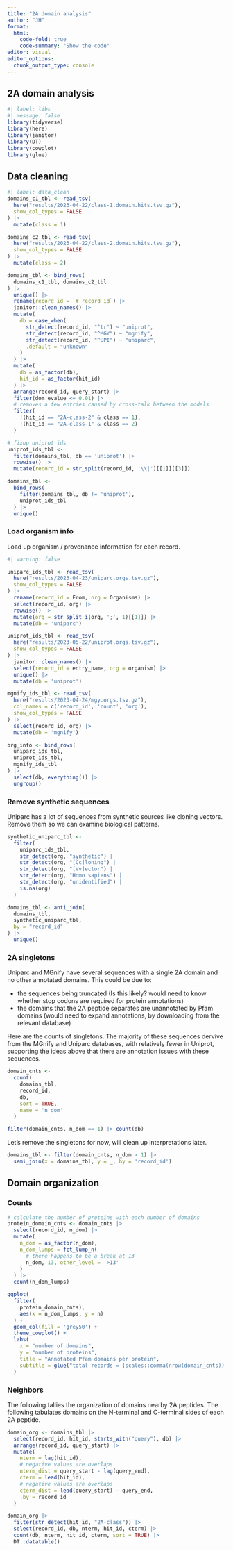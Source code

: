 ```yaml
---
title: "2A domain analysis"
author: "JH"
format:
  html:
    code-fold: true
    code-summary: "Show the code"
editor: visual
editor_options: 
  chunk_output_type: console
---
```


## 2A domain analysis

```r
#| label: libs
#| message: false 
library(tidyverse)
library(here)
library(janitor)
library(DT)
library(cowplot)
library(glue)
```

## Data cleaning

```r
#| label: data_clean
domains_c1_tbl <- read_tsv(
  here("results/2023-04-22/class-1.domain.hits.tsv.gz"),
  show_col_types = FALSE
) |>
  mutate(class = 1)

domains_c2_tbl <- read_tsv(
  here("results/2023-04-22/class-2.domain.hits.tsv.gz"),
  show_col_types = FALSE
) |>
  mutate(class = 2)

domains_tbl <- bind_rows(
  domains_c1_tbl, domains_c2_tbl
) |>
  unique() |>
  rename(record_id = `# record_id`) |>
  janitor::clean_names() |>
  mutate(
    db = case_when(
      str_detect(record_id, "^tr") ~ "uniprot",
      str_detect(record_id, "^MGY") ~ "mgnify",
      str_detect(record_id, "^UPI") ~ "uniparc",
      .default = "unknown"
    )
  ) |>
  mutate(
    db = as_factor(db),
    hit_id = as_factor(hit_id)
  ) |>
  arrange(record_id, query_start) |>
  filter(dom_evalue <= 0.01) |>
  # removes a few entries caused by cross-talk between the models
  filter(
    !(hit_id == "2A-class-2" & class == 1),
    !(hit_id == "2A-class-1" & class == 2)
  )

# fixup uniprot ids
uniprot_ids_tbl <-
  filter(domains_tbl, db == 'uniprot') |>
  rowwise() |>
  mutate(record_id = str_split(record_id, '\\|')[[1]][[3]])

domains_tbl <-
  bind_rows(
    filter(domains_tbl, db != 'uniprot'),
    uniprot_ids_tbl
  ) |> 
  unique()
```

### Load organism info

Load up organism / provenance information for each record.

```r
#| warning: false

uniparc_ids_tbl <- read_tsv(
  here("results/2023-04-23/uniparc.orgs.tsv.gz"),
  show_col_types = FALSE
) |>
  rename(record_id = From, org = Organisms) |>
  select(record_id, org) |>
  rowwise() |>
  mutate(org = str_split_i(org, ';', 1)[[1]]) |>
  mutate(db = 'uniparc')

uniprot_ids_tbl <- read_tsv(
  here("results/2023-05-22/uniprot.orgs.tsv.gz"),
  show_col_types = FALSE
) |>
  janitor::clean_names() |>
  select(record_id = entry_name, org = organism) |>
  unique() |>
  mutate(db = 'uniprot')

mgnify_ids_tbl <- read_tsv(
  here("results/2023-04-24/mgy.orgs.tsv.gz"),
  col_names = c('record_id', 'count', 'org'),
  show_col_types = FALSE
) |>
  select(record_id, org) |>
  mutate(db = 'mgnify')

org_info <- bind_rows(
  uniparc_ids_tbl,
  uniprot_ids_tbl,
  mgnify_ids_tbl
) |>
  select(db, everything()) |>
  ungroup()
```

### Remove synthetic sequences

Uniparc has a lot of sequences from synthetic sources like cloning vectors. Remove them so we can examine biological patterns.

```r
synthetic_uniparc_tbl <-
  filter(
    uniparc_ids_tbl,
    str_detect(org, "synthetic") |
    str_detect(org, "[Cc]loning") |
    str_detect(org, "[Vv]ector") |
    str_detect(org, "Homo sapiens") |
    str_detect(org, "unidentified") |
    is.na(org) 
  )

domains_tbl <- anti_join(
  domains_tbl,
  synthetic_uniparc_tbl,
  by = "record_id"
) |> 
  unique()
```


### 2A singletons

Uniparc and MGnify have several sequences with a single 2A domain and no other annotated domains. This could be due to:

- the sequences being truncated (Is this likely? would need to know whether stop codons are required for protein annotations)
- the domains that the 2A peptide separates are unannotated by Pfam domains (would need to expand annotations, by downloading from the relevant database)

Here are the counts of singletons. The majority of these sequences dervive from the MGnify and Uniparc databases, with relatively fewer in Uniprot, supporting the ideas above that there are annotation issues with these sequences.

```r
domain_cnts <-
  count(
    domains_tbl,
    record_id,
    db,
    sort = TRUE,
    name = 'n_dom'
  )
```

```r
filter(domain_cnts, n_dom == 1) |> count(db)
```

Let's remove the singletons for now, will clean up interpretations later.

```r
domains_tbl <- filter(domain_cnts, n_dom > 1) |>
  semi_join(x = domains_tbl, y = _, by = 'record_id')
```

## Domain organization

### Counts

```r
# calculate the number of proteins with each number of domains
protein_domain_cnts <- domain_cnts |>
  select(record_id, n_dom) |>
  mutate(
    n_dom = as_factor(n_dom),
    n_dom_lumps = fct_lump_n(
      # there happens to be a break at 13
      n_dom, 13, other_level = '>13'
    )
  ) |>
  count(n_dom_lumps)

ggplot(
  filter(
    protein_domain_cnts),
    aes(x = n_dom_lumps, y = n)
  ) +
  geom_col(fill = 'grey50') +
  theme_cowplot() +
  labs(
    x = "number of domains",
    y = "number of proteins",
    title = "Annotated Pfam domains per protein",
    subtitle = glue("total records = {scales::comma(nrow(domain_cnts))}")
  )
```

### Neighbors

The following tallies the organization of domains nearby 2A peptides. The following tabulates domains on the N-terminal and C-terminal sides of each 2A peptide.

```r
domain_org <- domains_tbl |>
  select(record_id, hit_id, starts_with("query"), db) |>
  arrange(record_id, query_start) |>
  mutate(
    nterm = lag(hit_id),
    # negative values are overlaps
    nterm_dist = query_start - lag(query_end),
    cterm = lead(hit_id),
    # negative values are overlaps
    cterm_dist = lead(query_start) - query_end,
    .by = record_id
  )

domain_org |>
  filter(str_detect(hit_id, "2A-class")) |>
  select(record_id, db, nterm, hit_id, cterm) |>
  count(db, nterm, hit_id, cterm, sort = TRUE) |>
  DT::datatable()
```
